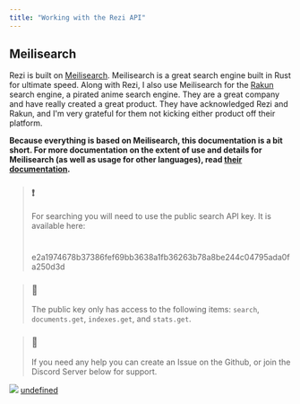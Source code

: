 ```yaml
---
title: "Working with the Rezi API"
---
```


## Meilisearch

Rezi is built on [Meilisearch](https://www.meilisearch.com/). Meilisearch is a great search engine built in Rust for ultimate speed. Along with Rezi, I also use Meilisearch for the [Rakun](https://rakun.app) search engine, a pirated anime search engine. They are a great company and have really created a great product. They have acknowledged Rezi and Rakun, and I'm very grateful for them not kicking either product off their platform.

**Because everything is based on Meilisearch, this documentation is a bit short. For more documentation on the extent of use and details for Meilisearch (as well as usage for other languages), read [their documentation](https://www.meilisearch.com/docs).** 

> ### ❗️
> 
> For searching you will need to use the public search API key. It is available here:
> 
> # 
> 
> e2a1974678b37386fef69bb3638a1fb36263b78a8be244c04795ada0fa250d3d
> 
> [](#e2a1974678b37386fef69bb3638a1fb36263b78a8be244c04795ada0fa250d3d)

> ### 🚧
> 
> The public key only has access to the following items: `search`, `documents.get`, `indexes.get`, and `stats.get`.

> ### 📘
> 
> If you need any help you can create an Issue on the Github, or join the Discord Server below for support.

![](/images/reference/reziwebsite.svg) [undefined](https://discord.com/widget?id=797252806280347649&theme=dark "discord.com")